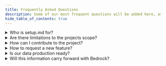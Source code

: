 ```yaml
---
title: Frequently Asked Questions
description: Some of our most frequent questions will be added here, as the project matures we will continue to update this page.
hide_table_of_contents: true
---
```


<details>
    <summary>Who is setup.md for?</summary>
        <p>
              In short '<strong>everyone</strong>', this project was started so information of value could be collated into a single pane of glass. We're not looking to reinvent the wheel, the goal is to be considered an 'index site' (basically like a search engine) where we will either link to the best articles that already exist on a topic or we will write something from the ground up.
        </p>
        <p>
            We're backed by many members of the <a href="https://discord.gg/WYYxXBRUwE">Admincraft</a> Discord server, a community that homes over 5,000 members with knowledge that covers a wide range of fields.
        </p>
</details>
<details>
    <summary>Are there limitations to the projects scope?</summary>
        <p>
            We are open to any plugin developer(s) adopting setup.md as their knowledgebase repository, if this sounds like something you're interested in raise a PR with a description about your tool.
        </p>
</details>
<details>
    <summary>How can I contribute to the project?</summary>
        <p>
              For those who are looking to add new / improve existing content to our index you should totally check out <a href="/contribute">this page</a> which covers everything.
        </p>
</details>
<details>
    <summary>How to request a new feature?</summary>
        <p>
              For this we'd recommend using our <a href="https://setup.md/discord">Discord server</a>, we utilise the forum channels for clarity and consolidation to a single location. Once enough information has been fed into the channel a project contributor will submit the idea along with supporting comments for documenting, at this stage the initial thread will be locked and closed.
        </p>
</details>
<details>
    <summary>Is our data production ready?</summary>
    <p>
        Most (if not all) of our docs are production ready documents. Some exceptions can be found within our lab docs and this is because a lab is an ever changing environment and the documentation provided represents the current state of ours.
    </p>
</details>
<details>
    <summary>Will this information carry forward with Bedrock?</summary>
    <p>
        It's an interesting topic and certainly in the short term most of our documentation will remain accurate. Some immediate differences surround the types of hardware you need for the same smooth experience and third party mod support (the latter is lacking as of late 2022).
    </p>
</details>
